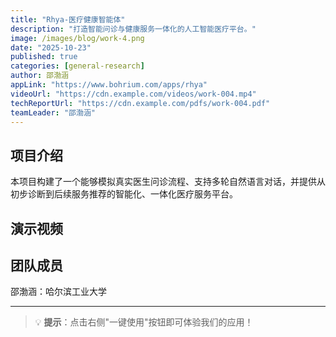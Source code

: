 ```yaml
---
title: "Rhya-医疗健康智能体"
description: "打造智能问诊与健康服务一体化的人工智能医疗平台。"
image: /images/blog/work-4.png
date: "2025-10-23"
published: true
categories: [general-research]
author: 邵渤涵
appLink: "https://www.bohrium.com/apps/rhya"
videoUrl: "https://cdn.example.com/videos/work-004.mp4"
techReportUrl: "https://cdn.example.com/pdfs/work-004.pdf"
teamLeader: "邵渤涵"
---
```


## 项目介绍

本项目构建了一个能够模拟真实医生问诊流程、支持多轮自然语言对话，并提供从初步诊断到后续服务推荐的智能化、一体化医疗服务平台。

## 演示视频

<VideoPlayer
  src="https://cdn.example.com/videos/work-004.mp4"
  poster="/images/blog/work-4.png"
/>

## 团队成员

邵渤涵：哈尔滨工业大学

---

> 💡 **提示**：点击右侧"一键使用"按钮即可体验我们的应用！
